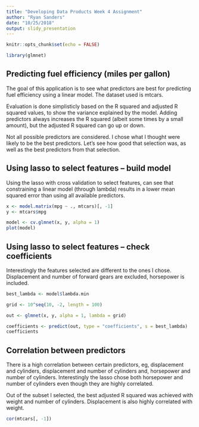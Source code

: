 ```yaml
---
title: "Developing Data Products Week 4 Assignment"
author: "Ryan Sanders"
date: "10/25/2018"
output: slidy_presentation
---
```


```r
knitr::opts_chunk$set(echo = FALSE)

library(glmnet)
```

## Predicting fuel efficiency (miles per gallon)

The goal of this application is to see what predictors are best for predicting fuel efficiency using a linear model. The dataset used is mtcars.

Evaluation is done simplisticly based on the R squared and adjusted R squared values, to show the variance explained by the model. Adding predictors always increases the R squared (albeit some times by a small amount), but the adjusted R squared can go up or down.

Not all possible predictors are considered. I chose what I thought were likely to be the best predictors. Let's see how good that selection was, as well as the best predictors from that selection.

## Using lasso to select features -- build model

Using the lasso with cross validation to select features, can see that constraining a linear model (through lambda) results in a lower mean squared error than using all available predictors.

```r
x <- model.matrix(mpg ~ ., mtcars)[, -1]
y <- mtcars$mpg

model <- cv.glmnet(x, y, alpha = 1)
plot(model)
```

## Using lasso to select features -- check coefficients

Interestingly the features selected are different to the ones I chose. Displacement and number of forward gears are excluded, horsepower is included.

```r
best_lambda <- model$lambda.min

grid <- 10^seq(10, -2, length = 100)

out <- glmnet(x, y, alpha = 1, lambda = grid)

coefficients <- predict(out, type = "coefficients", s = best_lambda)
coefficients
```

## Correlation between predictors

There is a high correlation between certain predictors, eg, displacement and cylinders, displacement and number of cylinders and, horsepower and number of cylinders. Interestingly the lasso chose both horsepower and number of cylinders even though they are highly correlated.

Out of the subset I selected, the best adjusted R squared was achieved with weight and number of cylinders. Displacement is also highly correlated with weight.

```r
cor(mtcars[, -1])
```